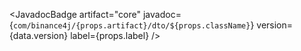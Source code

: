 
<JavadocBadge
    artifact="core"
    javadoc={`com/binance4j/{props.artifact}/dto/${props.className}`}
    version={data.version}
    label={props.label}
/>
